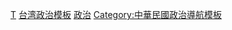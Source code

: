{{Template category
|type = navbox
|topic=台灣政治
}}

[[Category:各國政治导航模板|T]]
[[Category:台湾政治模板|]]
[[Category:台湾导航模板|政治]]
[[Category:中華民國政治導航模板|Category:中華民國政治導航模板]]